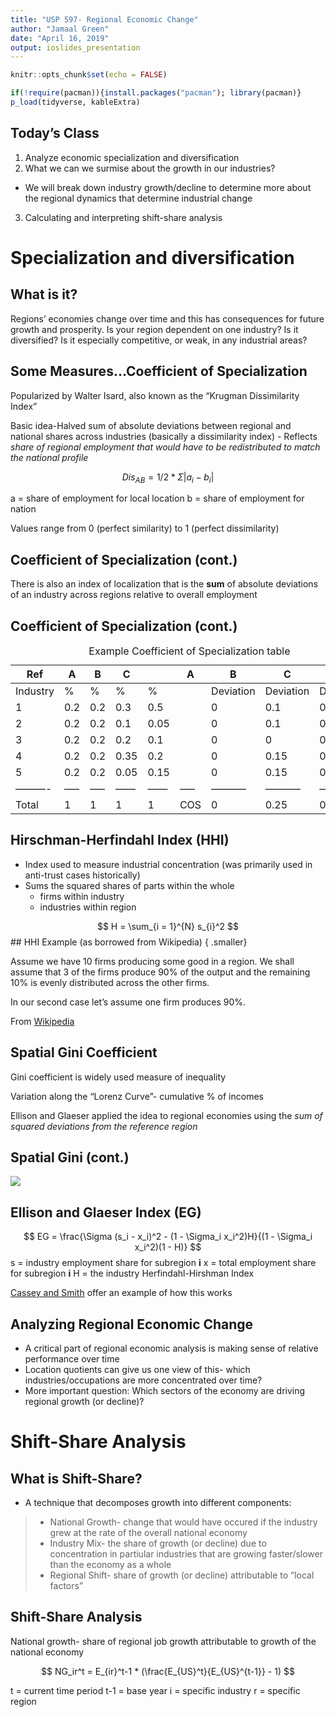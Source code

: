 ```yaml
---
title: "USP 597- Regional Economic Change"
author: "Jamaal Green"
date: "April 16, 2019"
output: ioslides_presentation
---
```


```r
knitr::opts_chunk$set(echo = FALSE)

if(!require(pacman)){install.packages("pacman"); library(pacman)}
p_load(tidyverse, kableExtra)
```

## Today's Class

1.  Analyze economic specialization and diversification
2.  What we can we surmise about the growth in our industries?
  + We will break down industry growth/decline to determine more about the regional dynamics that determine industrial change
3.  Calculating and interpreting shift-share analysis

# Specialization and diversification

##  What is it?

Regions' economies change over time and this has consequences for future growth and prosperity. Is your region dependent on one industry? Is it diversified? Is it especially competitive, or weak, in any industrial areas?

## Some Measures...Coefficient of Specialization

Popularized by Walter Isard, also known as the "Krugman Dissimilarity Index"

Basic idea-Halved sum of absolute deviations between regional and national shares across industries (basically a dissimilarity index)
- Reflects _share of regional employment that would have to be redistributed to match the national profile_

$$  Dis_{AB} = 1/2 * \Sigma \lvert a_i - b_i \rvert $$

a = share of employment for local location
b = share of employment for nation

Values range from 0 (perfect similarity) to 1 (perfect dissimilarity)

## Coefficient of Specialization (cont.)

There is also an index of localization that is the **sum** of absolute deviations of an industry across regions relative to overall employment

## Coefficient of Specialization (cont.)

| Ref      | A   | B   | C    |      | A   | B         | C         |           |
|----------|-----|-----|------|------|-----|-----------|-----------|-----------|
| Industry | %   | %   | %    | %    |     | Deviation | Deviation | Deviation |
| 1        | 0.2 | 0.2 | 0.3  | 0.5  |     | 0         | 0.1       | 0.3       |
| 2        | 0.2 | 0.2 | 0.1  | 0.05 |     | 0         | 0.1       | 0.15      |
| 3        | 0.2 | 0.2 | 0.2  | 0.1  |     | 0         | 0         | 0.1       |
| 4        | 0.2 | 0.2 | 0.35 | 0.2  |     | 0         | 0.15      | 0         |
| 5        | 0.2 | 0.2 | 0.05 | 0.15 |     | 0         | 0.15      | 0.05      |
|----------|-----|-----|------|------|-----|-----------|-----------|-----------|
| Total    | 1   | 1   | 1    | 1    | COS | 0         | 0.25      | 0.3       |

Table: Example Coefficient of Specialization table

## Hirschman-Herfindahl Index (HHI)

* Index used to measure industrial concentration (was primarily used in anti-trust cases historically)
* Sums the squared shares of parts within the whole
  + firms within industry
  + industries within region
  
$$ H = \sum_{i = 1}^{N} s_{i}^2 $$
## HHI Example (as borrowed from Wikipedia) { .smaller}

Assume we have 10 firms producing some good in a region. We shall assume that 3 of the firms produce 90% of the output and the remaining 10% is evenly distributed across the other firms.

In our second case let's assume one firm produces 90%.

\begin{footnotesize}

Competitive (ish) market: $ (0.30^2 + 0.30^2 + 0.30^2) + (0.014^2 + 0.014^2 + 0.014^2 + 0.014^2 + 0.014^2 + 0.014^2 + 0.014^2) = 0.271 (27.1%)$

Non-Competitive Market: $ (.9^2) + 9 * 0.11^2 = 0.9189 (91.9%) $

\end{footnotesize}

From [Wikipedia](https://en.wikipedia.org/wiki/Herfindahl_index)

## Spatial Gini Coefficient

Gini coefficient is widely used measure of inequality

Variation along the "Lorenz Curve"- cumulative % of incomes

Ellison and Glaeser applied the idea to regional economies using the _sum of squared deviations from the reference region_

## Spatial Gini (cont.)

![](images/spatial_gini.png)

## Ellison and Glaeser Index (EG)

$$ EG = \frac{\Sigma (s_i - x_i)^2 - (1 - \Sigma_i x_i^2)H}{(1 - \Sigma_i x_i^2)(1 - H)} $$
s = industry employment share for subregion **i**
x = total employment share for subregion **i**
H = the industry Herfindahl-Hirshman Index

[Cassey and Smith](http://cru.cahe.wsu.edu/CEPublications/TB05/TB05.pdf) offer an example of how this works

## Analyzing Regional Economic Change

* A critical part of regional economic analysis is making sense of relative performance over time
* Location quotients can give us one view of this- which industries/occupations are more concentrated over time?
* More important question: Which sectors of the economy are driving regional growth (or decline)?

# Shift-Share Analysis

## What is Shift-Share?

- A technique that decomposes growth into different components:

> - National Growth- change that would have occured if the industry grew at the rate of the overall national economy
> - Industry Mix- the share of growth (or decline) due to concentration in partiular industries that are growing faster/slower than the economy as a whole
>-  Regional Shift- share of growth (or decline) attributable to "local factors"

## Shift-Share Analysis


National growth- share of regional job growth attributable to growth of the national economy

$$ NG_ir^t = E_{ir}^t-1 * (\frac{E_{US}^t}{E_{US}^{t-1}} - 1) $$

t = current time period 
t-1 = base year
i = specific industry 
r = specific region

